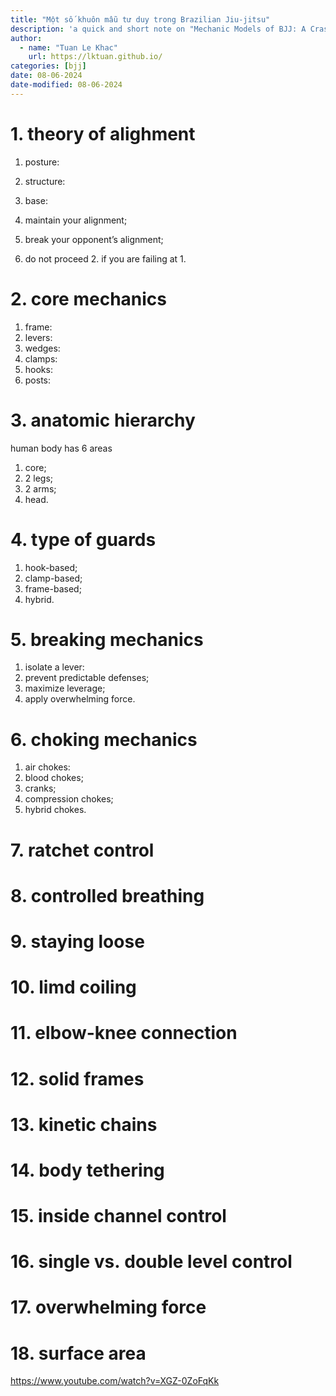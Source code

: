 ---
title: "Một số khuôn mẫu tư duy trong Brazilian Jiu-jitsu"
description: 'a quick and short note on "Mechanic Models of BJJ: A Crash Course" by Steve Kwan'
author:
  - name: "Tuan Le Khac"
    url: https://lktuan.github.io/
categories: [bjj] 
date: 08-06-2024
date-modified: 08-06-2024
---

# 1. theory of alighment

1. posture:
2. structure:
3. base:

1. maintain your alignment;
2. break your opponent's alignment;
3. do not proceed 2. if you are failing at 1.


# 2. core mechanics

1. frame:
2. levers:
3. wedges:
4. clamps:
5. hooks:
6. posts:

# 3. anatomic hierarchy

human body has 6 areas

1. core;
2. 2 legs;
3. 2 arms;
4. head.

# 4. type of guards

1. hook-based;
2. clamp-based;
3. frame-based;
4. hybrid.

# 5. breaking mechanics

1. isolate a lever:
2. prevent predictable defenses;
3. maximize leverage;
4. apply overwhelming force.

# 6. choking mechanics

1. air chokes:
2. blood chokes;
3. cranks;
4. compression chokes;
5. hybrid chokes.

# 7. ratchet control

# 8. controlled breathing

# 9. staying loose

# 10. limd coiling

# 11. elbow-knee connection

# 12. solid frames

# 13. kinetic chains

# 14. body tethering

# 15. inside channel control

# 16. single vs. double level control

# 17. overwhelming force

# 18. surface area

<https://www.youtube.com/watch?v=XGZ-0ZoFqKk>